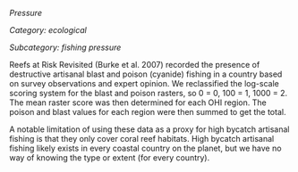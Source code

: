 *Pressure*

*Category: ecological*

*Subcategory: fishing pressure*

Reefs at Risk Revisited (Burke et al. 2007) recorded the presence of destructive artisanal blast and poison (cyanide) fishing in a country based on survey observations and expert opinion. We reclassified the log-scale scoring system for the blast and poison rasters, so 0 = 0, 100 = 1, 1000 = 2.  The mean raster score was then determined for each OHI region.  The poison and blast values for each region were then summed to get the total. 

A notable limitation of using these data as a proxy for high bycatch artisanal fishing is that they only cover coral reef habitats. High bycatch artisanal fishing likely exists in every coastal country on the planet, but we have no way of knowing the type or extent (for every country).